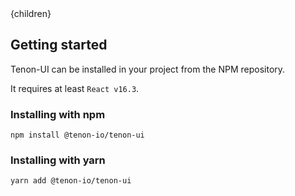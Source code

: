 

<Layout>
    <Helmet>
        <title>Tenon-ui | Getting started</title>
    </Helmet>{children}
</Layout>

## Getting started

Tenon-UI can be installed in your project from the NPM repository.

It requires at least `React v16.3`.

### Installing with npm

```
npm install @tenon-io/tenon-ui
```

### Installing with yarn

```
yarn add @tenon-io/tenon-ui
```




